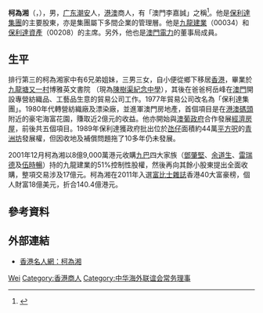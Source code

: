 {{Onesource|time=2014-11-11T07:12:00+00:00}} 
'''柯為湘'''（{{lang-en|'''Or Wai Sheun'''}}，{{bd|1951年|6月|catIdx=Or, Wai Sheun}}），男，[[廣東省|广东]][[潮安|潮安]]人，[[港澳|港澳]]商人，有「澳門李嘉誠」之稱<ref>{{Cite web |url=http://realblog.zkiz.com/greatsoup38/22202 |title=入主九龍建業「澳門李嘉誠」大起底 |access-date=2012-11-03 |archive-date=2018-11-05 |archive-url=https://web.archive.org/web/20181105062125/https://realblog.zkiz.com/greatsoup38/22202 |dead-url=no }}</ref>。他是[[保利達集團|保利達集團]]的主要股東，亦是集團屬下多間企業的管理層。他是[[九龍建業|九龍建業]]（00034）和[[保利達資產|保利達資產]]（00208）的主席。另外，他也是[[澳門電力|澳門電力]]的董事局成員。

== 生平 ==
排行第三的柯為湘家中有6兄弟姐妹，三男三女，自小便從鄉下移居[[香港|香港]]，畢業於[[九龍塘|九龍塘]][[又一村|又一村]]博雅英文書院 （現為[[陳樹渠紀念中學|陳樹渠紀念中學]]），其後在爸爸柯岳峰在[[澳門|澳門]]開設專營紡織品、工藝品生意的貿易公司工作。1977年貿易公司改名為「保利達集團」。1980年代轉營紡織廠及漂染廠，並進軍澳門房地產，首個項目是在[[外港客運碼頭|港澳碼頭]]附近的豪宅海富花園，賺取近2億元的收益。他亦開始與[[澳葡政府|澳葡政府]]合作發展[[經濟房屋|經濟房屋]]，前後共五個項目。1989年保利達獲政府批出位於[[氹仔|氹仔]]面積約44萬[[平方呎|平方呎]]的[[青洲坊|青洲坊]]發展權，但因收地及補償問題拖了10多年仍未發展。

2001年12月柯為湘以8億9,000萬港元收購[[九巴|九巴]]四大家族（[[鄧肇堅|鄧肇堅]]、[[余道生|余道生]]、[[雷瑞德|雷瑞德]]及[[伍時暢|伍時暢]]）持的九龍建業的51%控制性股權，然後再向其餘小股東提出全面收購，整項交易涉及17億元。柯為湘在2011年入選[[富比士雜誌|富比士雜誌]]香港40大富豪榜，個人財富18億美元，折合140.4億港元。

== 參考資料 ==
{{reflist}}

== 外部連結 ==
* [http://www.hongkongprofile.com/2009/09/or-wai-sheun.html 香港名人網：柯為湘] {{Wayback|url=http://www.hongkongprofile.com/2009/09/or-wai-sheun.html |date=20201129220751 }}

{{Navboxes 
| title  = 柯为湘在[[中华海外联谊会|中华海外联谊会]]的职务
| list1  =
{{中华海外联谊会第二届理事会}}
{{中华海外联谊会第三届理事会}}
}}

{{Authority control}}
{{DEFAULTSORT:Ke柯}}
[[Category:柯姓|Wei]]
[[Category:香港商人|Category:香港商人]]
[[Category:中华海外联谊会常务理事|Category:中华海外联谊会常务理事]]